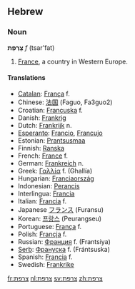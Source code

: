 ==Hebrew==
===Noun===<!-- does hebrew have proper nouns? -->
'''צָרְפַת''' ''f'' (tsar'fat)<!-- article used to say "m", my dictionary says "f" -->

# [[France]], a country in Western Europe.

====Translations====
*[[Catalan]]: [[França]] f. 
*Chinese: [[法国]] (Faguo, Fa3guo2)
*Croatian: [[Francuska]] f.
*Danish: [[Frankrig]] 
*Dutch: [[Frankrijk]] n. 
*[[Esperanto]]: [[Francio]], [[Francujo]] 
*Estonian: [[Prantsusmaa]] 
*Finnish: [[Ranska]] 
*French: [[France]] f. 
*German: [[Frankreich]] n. 
*Greek: [[Γαλλία]] f. (Ghallía)
*Hungarian: [[Franciaország]] 
*Indonesian: [[Perancis]] 
*Interlingua: [[Francia]] 
*Italian: [[Francia]] f. 
*Japanese [[フランス]] (Furansu) 
*Korean: [[프랑스 ]] (Peurangseu)
*Portuguese: [[França]] f. 
*Polish: [[Francja]] f. 
*Russian: [[Франция]] f. (Frantsiya)
*[[Serb]]: [[Франycкa]] f. (Frántsuska)
*Spanish: [[Francia]] f. 
*Swedish: [[Frankrike]]

[[fr:צרפת]]
[[nl:צרפת]]
[[sv:צרפת]]
[[zh:צרפת]]